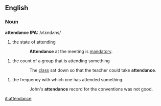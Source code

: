 ==English==
===Noun===
'''attendance'''
'''IPA:''' /ʌtɛndʌns/
# the state of attending
::'''Attendance''' at the meeting is [[mandatory]].
# the count of a group that is attending something
::The [[class]] sat down so that the teacher could take '''attendance'''.
# the frequency with which one has attended something
::John's '''attendance''' record for the conventions was not good.

[[it:attendance]]